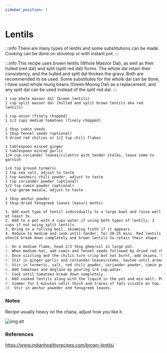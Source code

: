 ```yaml
---
sidebar_position: 1
---
```


# Lentils

:::info
There are many types of lentils and some substitutions can be made. Cooking can be done on stovetop or with instant pot.
:::

:::info
This recipe uses brown lentils (Whole Masoor Dal), as well as their hulled (red dal) and split (split red dal) forms. 
The whole dal retain their consistency, and the hulled and split dal thicken the gravy. Both are recommended to be used.
Some substitutes for the whole dal can be done, I have used whole mung beans (Green Moong Dal) as a replacement, and any split dal can be used instead of the split red dal.
:::

```mdx title="Ingredients - Brown & Red Lentils"
1 cup whole masoor dal (brown lentils)
1 cup split masoor dal (hulled and split brown lentils aka red lentils)
```

```mdx title="Ingredients - Chana Masala Gravy"
1 cup onion (finely chopped)
1 1/2 cups medium tomatoes (finely chopped)

1 tbsp cumin seeds
1 tbsp fennel seeds (optional)
3 dried red chilies or 1/2 tsp chili flakes

1 tablespoon minced ginger
1 tablespoon minced garlic
1/4 cup coriander leaves/cilantro with tender stalks, leave some to garnish

1/4 tsp ground turmeric
1 tsp sea salt, adjust to taste
1 tsp kashmiri chili powder, adjust to taste
1 tsp coriander powder (optional)
1/2 tsp cumin powder (optional)
1 tsp garam masala, adjust to taste

1 tbsp amchur powder
1 tbsp dried fenugreek leaves (kasuri methi)
```

```mdx title="Instructinos - Lentil Preparation"
1. Add each type of lentil individually to a large bowl and rinse well at least 3x.
2. Add to a pot with 4 cups water if using both types of lentils, 3 cups if not using split lentils.
3. Bring to a rolling boil, skimming froth if it appears.
4. Reduce to medium and cook until tender, for 20-25 mins. Red lentils should break down completely and brown lentils to retain their shape.
```

```md title="Instructions - Gravy"
1. On a medium flame, head 2/3 tbsp ghee/oil in large pot.
2. When medium hot, add cumin and fennel seeds followed by dried red chilis. If using chili flakes save for a later step.
3. Once sizzling and the chilis turn crisp but not burnt, add onions. Sautee until light golden for 5-6 mins.
4. Stir in ginger garlic and coriander leaves/stems. Sautee until aromatic for 1-2 mins.
5. Stir in turmeric, salt, red chili powder, coriander powder, cumin powder, and garam masala.
6. Add tomatoes and deglaze by pouring 1/4 cup water.
7. Cook until tomatoes break down completely.
8. Add cooked lentils along with the liquid in the pot and mix well. Pour hot water as needed (about 1/2 cup or as needed) and bring to boil.
9. Simmer for 5 minutes until thick and traces of fats visible on top. Optionally mash lentils a bit for a creamier consistency.
10. Stir in amchur poweder and fenugreek leaves.
```

### Notes
Recipe usually heavy on the chana, adjust how you like it.

![img alt](@site/docs/static/img/not-found.svg)

### References
https://www.indianhealthyrecipes.com/brown-lentils/
